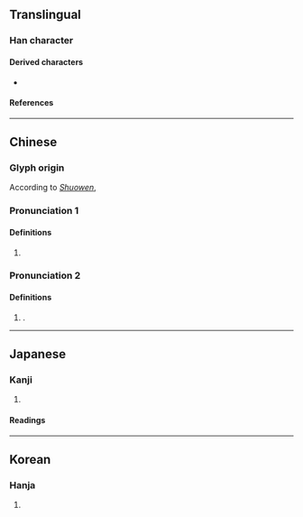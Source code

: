 {{character info}}
==Translingual==

===Han character===
{{Han char|rn=103|rad=疋|as=03|sn=8|four=50801|canj=JLYO|ids=}}

====Derived characters====
* {{l|mul|[[倢]], [[啑]], [[婕]], [[崨]], [[𢏵]], [[徢]], [[𢜀]], [[捷]], [[𣶏]], [[𤟃]], [[𨺇]], [[𣄂]], [[㫸]], [[脻]], [[𣓉]], [[𤙶]], [[𬍫]], [[𨓰]], [[𤲣]], [[睫]], [[𥓐]], [[緁]], [[𦑈]], [[䑖]], [[𦩌]], [[蜨]], [[𧚨]], [[誱]], [[䝊]], [[踕]], [[疀]], [[𩗳]], [[𨤴]], [[𦦘]], [[𪖮]], [[𭋄]], [[𨕽]], [[𨎉]], [[𣮌]], [[寁]], [[𡹈]], [[𢈻]], [[萐]], [[箑]], [[𩃖]], [[𦑯]], [[𥵯]]}}

====References====
{{Han ref|kx=0767.190|dkj=21997|dj=1177.200|hdz=42749.040|uh=758C}}

----

==Chinese==
{{zh-forms|alt=帇,𤴗}}

===Glyph origin===
{{Han etym}}
According to ''[[w|Shuowen]]'', {{Han compound|ls=psc|屮|又|止|c1=p|c2=s|c3=s|t2=hand|t3=foot}}

===Pronunciation 1===
{{zh-pron
|m=jié
|c=zit6,zit3
|mc=y
|oc=y
|ma=
|cat=a
}}

====Definitions====
{{zh-hanzi}}

# {{zh-alt-form|捷}}

===Pronunciation 2===
{{zh-pron
|m=Qiè
|cat=pn
}}

====Definitions====
{{zh-hanzi}}

# {{surname|zh}}.

----

==Japanese==

===Kanji===
{{ja-kanji|grade=|rs=疋03}}

# {{alt form|ja|捷}}

====Readings====
{{ja-readings
|on=しょう, そう
}}

----

==Korean==

===Hanja===
{{ko-hanja/new|섭}}

# {{hanja form of|섭|{{alt form|ko|捷}}}}